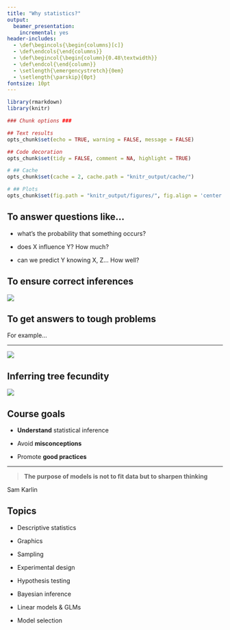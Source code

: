 ```yaml
---
title: "Why statistics?"
output:
  beamer_presentation:
    incremental: yes
header-includes:
  - \def\begincols{\begin{columns}[c]}
  - \def\endcols{\end{columns}}
  - \def\begincol{\begin{column}{0.48\textwidth}}
  - \def\endcol{\end{column}} 
  - \setlength{\emergencystretch}{0em}
  - \setlength{\parskip}{0pt}
fontsize: 10pt
---
```



```r

library(rmarkdown)
library(knitr)

### Chunk options ###

## Text results
opts_chunk$set(echo = TRUE, warning = FALSE, message = FALSE)

## Code decoration
opts_chunk$set(tidy = FALSE, comment = NA, highlight = TRUE)

# ## Cache
opts_chunk$set(cache = 2, cache.path = "knitr_output/cache/")

# ## Plots
opts_chunk$set(fig.path = "knitr_output/figures/", fig.align = 'center')


```



## To answer questions like...

- what's the probability that something occurs?

- does X influence Y? How much? 

- can we predict Y knowing X, Z... How well?



## To ensure correct inferences

![](images/data-nature.png) 


## To get answers to tough problems

For example...


----

![](images/forest.png)


## Inferring tree fecundity

![](images/treefecundity.png)






## Course goals

- **Understand** statistical inference

- Avoid **misconceptions**

- Promote **good practices**


----

> **The purpose of models is not to fit data but to sharpen thinking**

Sam Karlin



## Topics

- Descriptive statistics

- Graphics

- Sampling

- Experimental design

- Hypothesis testing

- Bayesian inference

- Linear models & GLMs

- Model selection





